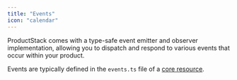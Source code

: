 ```yaml
---
title: "Events"
icon: "calendar"
---
```


ProductStack comes with a type-safe event emitter and observer implementation, allowing you to dispatch and respond to 
various events that occur within your product.

Events are typically defined in the `events.ts` file of a [core resource](/concepts/structure#core-resources).




